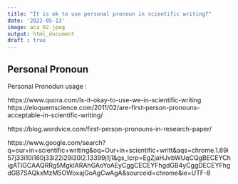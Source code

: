 ```yaml
---
title: "It is ok to use personal pronoun in scientific writing?"
date: '2022-05-13'
image: aca_02.jpeg
output: html_document
draft : true    
---
```


## Personal Pronoun

Personal Pronodun usage :

https://www.quora.com/Is-it-okay-to-use-we-in-scientific-writing
https://eloquentscience.com/2011/02/are-first-person-pronouns-acceptable-in-scientific-writing/

https://blog.wordvice.com/first-person-pronouns-in-research-paper/

https://www.google.com/search?q=our+in+scientific+writing&oq=Our+in+scientific+writt&aqs=chrome.1.69i57j33i10i160j33i22i29i30l2.13399j1j1&gs_lcrp=EgZjaHJvbWUqCQgBECEYChigATIGCAAQRRg5MgkIARAhGAoYoAEyCggCECEYFhgdGB4yCggDECEYFhgdGB7SAQkxMzM5OWoxajGoAgCwAgA&sourceid=chrome&ie=UTF-8



<style>
body {
text-align: justify}
</style>
